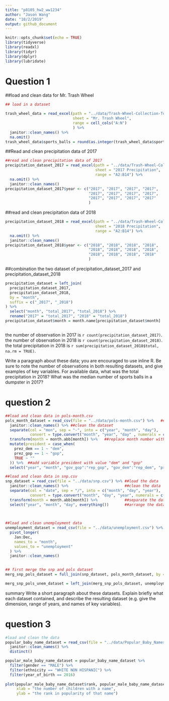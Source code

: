 ```yaml
---
title: "p8105_hw2_ww1234"
author: "Jason Wang"
date: "10/2/2019"
output: github_document
---
```


```r
knitr::opts_chunk$set(echo = TRUE)
library(tidyverse)
library(readxl)
library(tidyr)
library(dplyr)
library(lubridate)


```

# Question 1
##load and clean data for Mr. Trash Wheel
```r
## load in a dataset

trash_wheel_data = read_excel(path = "../data/Trash-Wheel-Collection-Totals-8-6-19.xlsx", 
                              sheet = "Mr. Trash Wheel",
                              range = cell_cols("A:N")
                              ) %>% 
  janitor::clean_names() %>% 
  na.omit() 
trash_wheel_data$sports_balls = round(as.integer(trash_wheel_data$sports_balls), digits = 0)

```

##Read and clean precipitation data of 2017

```r
##read and clean precipitation data of 2017
precipitation_dataset_2017 = read_excel(path = "../data/Trash-Wheel-Collection-Totals-8-6-19.xlsx",
                                        sheet = "2017 Precipitation",
                                        range = "A2:B14") %>% 
  na.omit() %>% 
  janitor::clean_names() 
precipitation_dataset_2017$year <- c("2017", "2017", "2017", "2017",
                                     "2017", "2017", "2017", "2017",
                                     "2017", "2017", "2017", "2017"
                                     )


```


##read and clean precipitation data of 2018
```r
precipitation_dataset_2018 = read_excel(path = "../data/Trash-Wheel-Collection-Totals-8-6-19.xlsx",
                                        sheet = "2018 Precipitation",
                                        range = "A2:B14") %>% 
  na.omit() %>% 
  janitor::clean_names() 
precipitation_dataset_2018$year <- c("2018", "2018", "2018", "2018",
                                     "2018", "2018", "2018", "2018",
                                     "2018", "2018", "2018", "2018"
                                     )

```

##combination the two dataset of precipitation_dataset_2017 and precipitation_dataset_2018
```r
precipitation_dataset = left_join(
  precipitation_dataset_2017, 
  precipitation_dataset_2018, 
  by = "month",
  suffix = c("_2017", "_2018")
) %>% 
  select("month", "total_2017", "total_2018") %>% 
  rename("2017" = "total_2017", "2018" = "total_2018") 
precipitation_dataset$month = month.name[precipitation_dataset$month]



```

the number of observation in 2017 is `r count(precipitation_dataset_2017)`.
the number of observation in 2018 is `r count(precipitation_dataset_2018)`.
the total precipitation in 2018 is `r sum(precipitation_dataset_2018$total, na.rm = TRUE)`.


Write a paragraph about these data; you are encouraged to use inline R. Be sure to note the number of observations in both resulting datasets, and give examples of key variables. For available data, what was the total precipitation in 2018? What was the median number of sports balls in a dumpster in 2017?

# question 2
```r
##load and clean data in pols-month.csv
pols_month_dataset = read_csv(file = "../data/pols-month.csv") %>%   ##load pols-month.csv
  janitor::clean_names() %>% ##clean the dataset
  separate(col = "mon", sep = "-", into = c("year", "month", "day"), 
           convert = type.convert("month", "year", "day" , numerals = c("allow.loss"))) %>%  ##separate to year, month, day, and transfer month format "01" "02"... to "1", "2)
  transform(month = month.abb[month]) %>%   ##replace month number with month name
  mutate(president = case_when(
    prez_dem == 1 ~ "dem",
    prez_gop == 1 ~ "gop",
    TRUE ~ ""
  )) %>%  ##add variable president with value "dem" and "gop"
  select("year", "month", "gov_gop":"rep_gop", "gov_dem":"rep_dem", "president") ##remove prez_gop, prez_dem and day variable


```

```r
##load and clean data in snp.csv
snp_dataset = read_csv(file = "../data/snp.csv") %>% ##load the data
  janitor::clean_names() %>%                         ##clean the data
  separate(col = "date", sep = "/", into = c("month", "day", "year"), 
           convert = type.convert("month", "day", "year", numerals = c("allow.loss"))) %>% 
  transform(month = month.abb[month]) %>%            ##separate the data
  select("year", "month", "day", everything())       ##arrange the data
  
  

```

```r
##load and clean unemployment data
unemployment_dataset = read_csv(file = "../data/unemployment.csv") %>% 
  pivot_longer(
    Jan:Dec,
    names_to = "month",
    values_to = "unemployment"
  ) %>% 
  janitor::clean_names()
  

```

```r
## first merge the snp and pols dataset
merg_snp_pols_dataset = full_join(snp_dataset, pols_month_dataset, by = c("year", "month"))

merg_snp_pols_unem_dataset = left_join(merg_snp_pols_dataset, unemployment_dataset, by = c("year", "month"))

```

summary
Write a short paragraph about these datasets. Explain briefly what each dataset contained, and describe the resulting dataset (e.g. give the dimension, range of years, and names of key variables). 

# question 3
```r
#load and clean the data
popular_baby_name_dataset = read_csv(file = "../data/Popular_Baby_Names.csv") %>% 
  janitor::clean_names() %>% 
  distinct()

popular_male_baby_name_dataset = popular_baby_name_dataset %>% 
  filter(gender == "MALE") %>% 
  filter(ethnicity == "WHITE NON HISPANIC") %>% 
  filter(year_of_birth == 2016)
 
plot(popular_male_baby_name_dataset$rank, popular_male_baby_name_dataset$count,
     xlab = "the number of children with a name",
     ylab = "the rank in popularity of that name")
  
```


